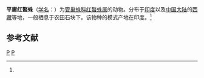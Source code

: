 {{Speciesbox
| taxon = Cheiracanthium trivialis''
| binomial_authority = (Thorell, 1895)<ref name='id14230'>{{cite web| url =http://www.bioinfo.cn/db05/BjdwSpecies.php?action=view&id=14230| title =平庸红螯蛛| work =《中国动物物种编目数据库》| publisher =中国科学院微生物研究所| author =中国科学院动物研究所| accessdate =2009-04-28| deadurl =yes| archiveurl =https://web.archive.org/web/20160305004053/http://www.bioinfo.cn/db05/BjdwSpecies.php?action=view&id=14230| archivedate =2016-03-05}}</ref>
}}

'''平庸红螯蛛'''（[[学名|学名]]：{{lang|la|''Chiracanthium trivialis''}}）为[[管巢蛛科|管巢蛛科]][[红螯蛛属|红螯蛛属]]的动物。分布于[[印度|印度]]以及[[中国大陆|中国大陆]]的[[西藏|西藏]]等地，一般栖息于农田石块下。该物种的模式产地在印度。<ref name='id14230'/>

== 参考文献 ==
{{reflist}}

{{taxonbar}}
[[Category:_1895年描述的动物|P]]
[[Category:红螯蛛属|P]]